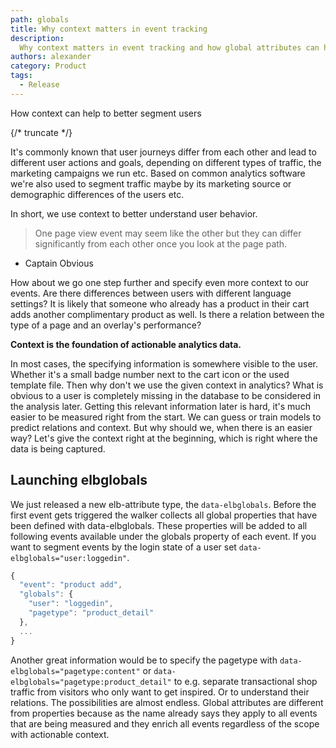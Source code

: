 ```yaml
---
path: globals
title: Why context matters in event tracking
description:
  Why context matters in event tracking and how global attributes can help.
authors: alexander
category: Product
tags:
  - Release
---
```


How context can help to better segment users

{/* truncate */}

It's commonly known that user journeys differ from each other and lead to
different user actions and goals, depending on different types of traffic, the
marketing campaigns we run etc. Based on common analytics software we're also
used to segment traffic maybe by its marketing source or demographic differences
of the users etc.

In short, we use context to better understand user behavior.

> One page view event may seem like the other but they can differ significantly
> from each other once you look at the page path.

- Captain Obvious

How about we go one step further and specify even more context to our events.
Are there differences between users with different language settings? It is
likely that someone who already has a product in their cart adds another
complimentary product as well. Is there a relation between the type of a page
and an overlay's performance?

**Context is the foundation of actionable analytics data.**

In most cases, the specifying information is somewhere visible to the user.
Whether it's a small badge number next to the cart icon or the used template
file. Then why don't we use the given context in analytics? What is obvious to a
user is completely missing in the database to be considered in the analysis
later. Getting this relevant information later is hard, it's much easier to be
measured right from the start. We can guess or train models to predict relations
and context. But why should we, when there is an easier way? Let's give the
context right at the beginning, which is right where the data is being captured.

## Launching elbglobals

We just released a new elb-attribute type, the `data-elbglobals`. Before the
first event gets triggered the walker collects all global properties that have
been defined with data-elbglobals. These properties will be added to all
following events available under the globals property of each event. If you want
to segment events by the login state of a user set
`data-elbglobals="user:loggedin"`.

```js
{
  "event": "product add",
  "globals": {
    "user": "loggedin",
    "pagetype": "product_detail"
  },
  ...
}
```

Another great information would be to specify the pagetype with
`data-elbglobals="pagetype:content"` or
`data-elbglobals="pagetype:product_detail"` to e.g. separate transactional shop
traffic from visitors who only want to get inspired. Or to understand their
relations. The possibilities are almost endless. Global attributes are different
from properties because as the name already says they apply to all events that
are being measured and they enrich all events regardless of the scope with
actionable context.
